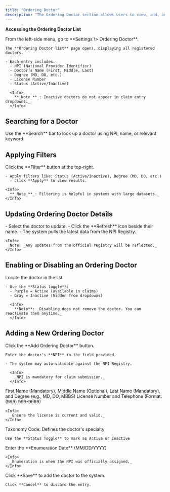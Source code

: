 ```yaml
---
title: "Ordering Doctor"
description: "The Ordering Doctor section allows users to view, add, and manage ordering physicians in the system. Ensuring accurate doctor details is crucial for proper claim submission and report association. This module helps maintain a validated list of ordering doctors, ensuring compliance with regulatory requirements."
---
```


**Accessing the Ordering Doctor List**

<Steps>
  <Step title="Navigate to the Ordering Doctor Section">
    From the left-side menu, go to **Settings \> Ordering Doctor**.

    The **Ordering Doctor list** page opens, displaying all registered doctors.

    - Each entry includes:
      - NPI (National Provider Identifier)
      - Doctor’s Name (First, Middle, Last)
      - Degree (MD, DO, etc.)
      - License Number
      - Status (Active/Inactive)

      <Info>
        **_Note_**_: Inactive doctors do not appear in claim entry dropdowns._
      </Info>
  </Step>
</Steps>

## **Searching for a Doctor**

<Steps>
  <Step title="Search by Keywords" icon="chevron-right">
    Use the **Search** bar to look up a doctor using NPI, name, or relevant keyword.
  </Step>
</Steps>

## **Applying Filters**

<Steps>
  <Step title="Filter the Doctor List" icon="chevron-right">
    Click the **Filter** button at the top-right.

    - Apply filters like: Status (Active/Inactive), Degree (MD, DO, etc.)
      - Click **Apply** to view results.

    <Info>
      **_Note_**_: Filtering is helpful in systems with large datasets._
    </Info>
  </Step>
</Steps>

## **Updating Ordering Doctor Details**

<Steps>
  <Step title="Refresh Doctor Profile" icon="chevron-right">
    - Select the doctor to update.
    - Click the **Refresh** icon beside their name.
    - The system pulls the latest data from the NPI Registry.

    <Info>
      Note: _Any updates from the official registry will be reflected._
    </Info>
  </Step>
</Steps>

## **Enabling or Disabling an Ordering Doctor**

<Steps>
  <Step title="Change Doctor Status" icon="chevron-right">
    Locate the doctor in the list.

    - Use the **Status toggle**:
      - Purple = Active (available in claims)
      - Gray = Inactive (hidden from dropdowns)

      <Info>
        **Note**: _Disabling does not remove the doctor. You can reactivate them anytime._
      </Info>
  </Step>
</Steps>

## Adding a New Ordering Doctor

<Steps>
  <Step title="Enter NPI Information">
    Click the **Add Ordering Doctor** button.

    Enter the doctor's **NPI** in the field provided.

    - The system may auto-validate against the NPI Registry.

      <Info>
        _NPI is mandatory for claim submission._
      </Info>
  </Step>
  <Step title="Enter Name and Degree">
    First Name (Mandatory), Middle Name (Optional), Last Name (Mandatory), and Degree (e.g., MD, DO, MBBS)
  </Step>
  <Step title="Enter Licensing and Contact Info">
    License Number and Telephone (Format: (999) 999-9999)

    <Info>
      _Ensure the license is current and valid._
    </Info>
  </Step>
  <Step title="Enter Taxonomy Code and Status">
    Taxonomy Code: Defines the doctor's specialty

    Use the **Status Toggle** to mark as Active or Inactive
  </Step>
  <Step title="Set Enumeration Date">
    Enter the **Enumeration Date** (MM/DD/YYYY)

    <Info>
      _Enumeration is when the NPI was officially assigned._
    </Info>
  </Step>
  <Step title="Save or Cancel">
    Click **Save** to add the doctor to the system.

    Click **Cancel** to discard the entry.
  </Step>
</Steps>